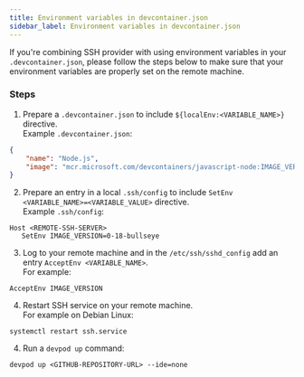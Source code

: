```yaml
---
title: Environment variables in devcontainer.json
sidebar_label: Environment variables in devcontainer.json
---
```


If you're combining SSH provider with using environment variables in your `.devcontainer.json`,
please follow the steps below to make sure that your environment variables are properly set on the remote machine.

### Steps

1. Prepare a `.devcontainer.json` to include `${localEnv:<VARIABLE_NAME>}` directive.<br/>
    Example `.devcontainer.json`:
```json
{
    "name": "Node.js",
    "image": "mcr.microsoft.com/devcontainers/javascript-node:IMAGE_VERSION"
}
```

2. Prepare an entry in a local `.ssh/config` to include `SetEnv <VARIABLE_NAME>=<VARIABLE_VALUE>` directive.<br/>
    Example `.ssh/config`:
```console
Host <REMOTE-SSH-SERVER>
   SetEnv IMAGE_VERSION=0-18-bullseye
```

3. Log to your remote machine and in the `/etc/ssh/sshd_config` add an entry `AcceptEnv <VARIABLE_NAME>`.<br/>
    For example:
```console
AcceptEnv IMAGE_VERSION
```

4. Restart SSH service on your remote machine.<br/>
For example on Debian Linux:
```console
systemctl restart ssh.service
```

4. Run a `devpod up` command:

```console
devpod up <GITHUB-REPOSITORY-URL> --ide=none
```
